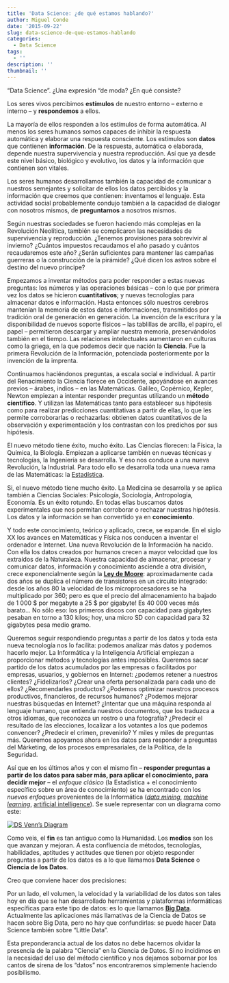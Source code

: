 ```yaml
---
title: 'Data Science: ¿de qué estamos hablando?'
author: Miguel Conde
date: '2015-09-22'
slug: data-science-de-que-estamos-hablando
categories:
  - Data Science
tags:
  - ''
description: ''
thumbnail: ''
---
```


"Data Science". ¿Una expresión "de moda? ¿En qué consiste?

Los seres vivos percibimos **estímulos** de nuestro entorno -- externo e interno -- y **respondemos** a ellos.

La mayoría de ellos responden a los estímulos de forma automática. Al menos los seres humanos somos capaces de inhibir la respuesta automática y elaborar una respuesta consciente. Los estímulos son **datos** que contienen **información**. De la respuesta, automática o elaborada, depende nuestra supervivencia y nuestra reproducción. Así que ya desde este nivel básico, biológico y evolutivo, los datos y la información que contienen son vitales.

Los seres humanos desarrollamos también la capacidad de comunicar a nuestros semejantes y solicitar de ellos los datos percibidos y la información que creemos que contienen: inventamos el lenguaje. Esta actividad social probablemente condujo también a la capacidad de dialogar con nosotros mismos, de **preguntarnos** a nosotros mismos.

Según nuestras sociedades se fueron haciendo más complejas en la Revolución Neolítica, también se complicaron las necesidades de supervivencia y reproducción. ¿Tenemos provisiones para sobrevivir al invierno? ¿Cuántos impuestos recaudamos el año pasado y cuántos recaudaremos este año? ¿Serán suficientes para mantener las campañas guerreras o la construcción de la pirámide? ¿Qué dicen los astros sobre el destino del nuevo príncipe?

Empezamos a inventar métodos para poder responder a estas nuevas preguntas: los números y las operaciones básicas -- con lo que por primera vez los datos se hicieron **cuantitativos**; y nuevas tecnologías para almacenar datos e información. Hasta entonces sólo nuestros cerebros mantenían la memoria de estos datos e informaciones, transmitidos por tradición oral de generación en generación. La invención de la escritura y la disponibilidad de nuevos soporte físicos -- las tablillas de arcilla, el papiro, el papel -- permitieron descargar y ampliar nuestra memoria, preservándolos también en el tiempo. Las relaciones intelectuales aumentaron en culturas como la griega, en la que podemos decir que nación la **Ciencia**. Fue la primera Revolución de la Información, potenciada posteriormente por la invención de la imprenta.

Continuamos haciéndonos preguntas, a escala social e individual. A partir del Renacimiento la Ciencia florece en Occidente, apoyándose en avances previos -- árabes, indios -- en las Matemáticas.  Galileo, Copérnico, Kepler, Newton empiezan a intentar responder preguntas utilizando un **método científico**. Y utilizan las Matemáticas tanto para establecer sus hipótesis como para realizar predicciones cuantitativas a partir de ellas, lo que les permite corroborarlas o rechazarlas: obtienen datos cuantitativos de la observación y experimentación y los contrastan con los predichos por sus hipótesis.

El nuevo método tiene éxito, mucho éxito. Las Ciencias florecen: la Física, la Química, la Biología. Empiezan a aplicarse también en nuevas técnicas y tecnologías, la Ingeniería se desarrolla. Y eso nos conduce a una nueva Revolución, la Industrial. Para todo ello se desarrolla toda una nueva rama de las Matemáticas: la [Estadística](https://es.wikipedia.org/wiki/Estad%C3%ADstica).

Si, el nuevo método tiene mucho éxito. La Medicina se desarrolla y se aplica también a Ciencias Sociales: Psicología, Sociología, Antropología, Economía. Es un éxito rotundo. En todas ellas buscamos datos experimentales que nos permitan corroborar o rechazar nuestras hipótesis. Los datos y la información se han convertido ya en **conocimiento**.

Y todo este conocimiento, teórico y aplicado, crece, se expande. En el siglo XX los avances en Matemáticas y Física nos conducen a inventar el ordenador e Internet. Una nueva Revolución de la Información ha nacido. Con ella los datos creados por humanos crecen a mayor velocidad que los extraídos de la Naturaleza. Nuestra capacidad de almacenar, procesar y comunicar datos, información y conocimiento asciende a otra división, crece exponencialmente según la [**Ley de Moore**](https://es.wikipedia.org/wiki/Ley_de_Moore): aproximadamente cada dos años se duplica el número de transistores en un circuito integrado: desde los años 80 la velocidad de los microprocesadores se ha multiplicado por 360; pero es que el precio del almacenamiento ha bajado de 1 000 \$  por megabyte a  25 \$ por gigabyte! Es 40 000 veces más barato... No sólo eso: los primeros discos con capacidad para gigabytes pesaban en torno a 130 kilos; hoy, una micro SD con capacidad para 32 gigabytes pesa medio gramo.

Queremos seguir respondiendo preguntas a partir de los datos y toda esta nueva tecnología nos lo facilita: podemos analizar más datos y podemos hacerlo mejor. La Informática y la Inteligencia Artificial empiezan a proporcionar métodos y tecnologías antes imposibles. Queremos sacar partido de los datos acumulados por las empresas o facilitados por empresas, usuarios, y gobiernos en Internet: ¿podemos retener a nuestros clientes? ¿Fidelizarlos? ¿Crear una oferta personalizada para cada uno de ellos? ¿Recomendarles productos? ¿Podemos optimizar nuestros procesos productivos, financieros, de recursos humanos? ¿Podemos mejorar nuestras búsquedas en Internet? ¿Intentar que una máquina responda al lenguaje humano, que entienda nuestros documentos, que los traduzca a otros idiomas, que reconozca un rostro o una fotografía? ¿Predecir el resultado de las elecciones, localizar a los votantes a los que podemos convencer? ¿Predecir el crimen, prevenirlo? Y miles y miles de preguntas más. Queremos apoyarnos ahora en los datos para responder a preguntas del Márketing, de los procesos empresariales, de la Política, de la Seguridad.

Así que en los últimos años y con el mismo fin -- **responder preguntas a partir de los datos para saber más, para aplicar el conocimiento, para decidir mejor** -- el *enfoque clásico* (la Estadística + el conocimiento específico sobre un área de conocimiento) se ha encontrado con los *nuevos enfoques* provenientes de la Informática ([*data mining*](https://es.wikipedia.org/wiki/Miner%C3%ADa_de_datos), [*machine learning*](https://es.wikipedia.org/wiki/Aprendizaje_autom%C3%A1tico), [artificial intelligence](https://es.wikipedia.org/wiki/Inteligencia_artificial)). Se suele representar con un diagrama como este:

[![DS Venn's Diagram](http://es100x100datascience.com/wp-content/uploads/2015/09/DS-Venns-Diagram-291x300.png)](http://es100x100datascience.com/wp-content/uploads/2015/09/DS-Venns-Diagram.png)

Como veis, el **fin** es tan antiguo como la Humanidad. Los **medios** son los que avanzan y mejoran. A esta confluencia de métodos, tecnologías, habilidades, aptitudes y actitudes que tienen por objeto responder preguntas a partir de los datos es a lo que llamamos **Data Science** o **Ciencia de los Datos**.

Creo que conviene hacer dos precisiones:

Por un lado, ell volumen, la velocidad y la variabilidad de los datos son tales hoy en día que se han desarrollado herramientas y plataformas informáticas específicas para este tipo de datos: es lo que llamamos [**Big Data**](https://es.wikipedia.org/wiki/Big_data). Actualmente las aplicaciones más llamativas de la Ciencia de Datos se hacen sobre Big Data, pero no hay que confundirlas: se puede hacer Data Science también sobre "Little Data".

Esta preponderancia actual de los datos no debe hacernos olvidar la presencia de la palabra "Ciencia" en la Ciencia de Datos. Si no incidimos en la necesidad del uso del método científico y nos dejamos sobornar por los cantos de sirena de los "datos" nos encontraremos simplemente haciendo posibilismo.

 
